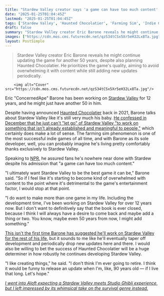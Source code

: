 ```yaml
---
title: "Stardew Valley creator says 'a game can have too much content' but still won't say 'the book is closed' on the farming sim, teasing updates 'maybe even 50 years from now'"
date: "2025-01-25T01:04:45Z"
lastmod: "2025-01-25T01:04:45Z"
tags: ['Stardew Valley', 'Haunted Chocolatier', 'Farming Sim', 'Indie Game', 'Simulation', 'PC', 'Console']
draft: false
summary: "Stardew Valley creator Eric Barone reveals he might continue updating the game for another 50 years, despite also planning Haunted Chocolatier.  He prioritizes the game's quality, aiming to avoid overwhelming it with content while still adding new updates periodically."
images: ["https://cdn.mos.cms.futurecdn.net/qzS34tCSx5Xr5eH32Lx8Ta.jpg"]
layout: PostSimple
---
```

> Stardew Valley creator Eric Barone reveals he might continue updating the game for another 50 years, despite also planning Haunted Chocolatier.  He prioritizes the game's quality, aiming to avoid overwhelming it with content while still adding new updates periodically.


        <img alt="Cover" src="https://cdn.mos.cms.futurecdn.net/qzS34tCSx5Xr5eH32Lx8Ta.jpg"/>
        
Eric "ConcernedApe" Barone has been working on [<u>Stardew Valley</u>](https://www.gamesradar.com/stardew-valley-guide/) for 12 years, and he might just have another 50 in him.

Despite having announced [Haunted Chocolatier](https://www.gamesradar.com/haunted-chocolatier-guide/) back in 2021, Barone talks about Stardew Valley like it's still very much his baby. [He confessed in December that he just can't "let go" of Stardew Valley "to work on something that isn’t already established and meaningful to people,"](https://www.gamesradar.com/games/simulation/eric-barone-says-he-just-cant-let-go-of-stardew-valley-to-work-on-something-that-isnt-already-established-and-meaningful-to-people/) which certainly does make a lot of sense. The farming sim phenomenon is one of the most successful indie games of all time, and with Barone as its sole developer, well, you can probably imagine he's living pretty comfortably thanks exclusively to Stardew Valley.

Speaking to [NPR](https://www.npr.org/2025/01/24/g-s1-44510/the-legacy-and-future-of-the-farming-game-stardew-valley), he assured fans he's nowhere near done with Stardew despite his admission that "a game can have too much content."

"I ultimately want Stardew Valley to be the best game it can be," Barone said. "So if I feel like it's starting to become kind of overwhelmed with content to the point where it's detrimental to the game's entertainment factor, I would stop at that point.

"I do want to make more than one game in my life. Including the development time, I've been working on Stardew Valley for over 12 years now. But I don't want to definitively say that the book is ever closed, because I think I will always have a desire to come back and maybe add a thing or two. You know, maybe even 50 years from now, I might add something."

[This isn't the first time Barone has suggested he'll work on Stardew Valley for the rest of his life](https://www.gamesradar.com/games/simulation/stardew-valleys-popularity-has-creator-concernedape-feeling-like-he-could-work-on-it-for-the-rest-of-my-life-even-if-he-still-wants-to-make-a-new-game-like-haunted-chocolatier/), but it sounds to me like he'll eventually taper off development and periodically drop new updates here and there. I would also be willing to bet the success of Haunted Chocolatier will be a huge determiner in how robustly he continues developing Stardew Valley.

"I like creating things," he said. "I don't think I'm ever going to retire. I think it would be funny to release an update when I'm, like, 90 years old — if I live that long. Let's hope."

[<em>I went into Aloft expecting a Stardew Valley meets Studio Ghibli experience, but I left impressed by its whimsical take on the survival genre instead.</em>](https://www.gamesradar.com/games/survival/i-went-into-aloft-expecting-a-stardew-valley-meets-studio-ghibli-experience-but-i-left-impressed-by-its-whimsical-take-on-the-survival-genre-instead/)
        
